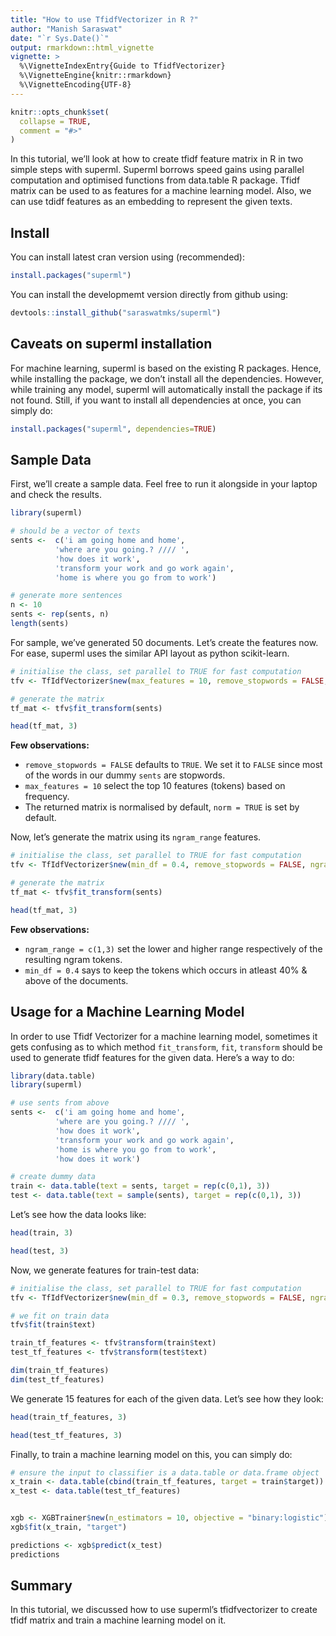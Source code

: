 ```yaml
---
title: "How to use TfidfVectorizer in R ?"
author: "Manish Saraswat"
date: "`r Sys.Date()`"
output: rmarkdown::html_vignette
vignette: >
  %\VignetteIndexEntry{Guide to TfidfVectorizer}
  %\VignetteEngine{knitr::rmarkdown}
  %\VignetteEncoding{UTF-8}
---
```


```r
knitr::opts_chunk$set(
  collapse = TRUE,
  comment = "#>"
)
```

In this tutorial, we'll look at how to create tfidf feature matrix in R in two simple steps with superml. Superml borrows speed gains using parallel computation and optimised functions from data.table R package. Tfidf matrix can be used to as features for a machine learning model. Also, we can use tdidf features as an embedding to represent the given texts.

## Install 

You can install latest cran version using (recommended):

```r
install.packages("superml")
```

You can install the developmemt version directly from github using:


```r
devtools::install_github("saraswatmks/superml")
```


## Caveats on superml installation

For machine learning, superml is based on the existing R packages. Hence, while installing the
package, we don't install all the dependencies. However, while training any model, superml will automatically install the package if its not found. Still, if you want to install all dependencies
at once, you can simply do:

```r
install.packages("superml", dependencies=TRUE)
```


## Sample Data

First, we'll create a sample data. Feel free to run it alongside in your laptop and check the results.

```r
library(superml)

# should be a vector of texts
sents <-  c('i am going home and home',
          'where are you going.? //// ',
          'how does it work',
          'transform your work and go work again',
          'home is where you go from to work')

# generate more sentences
n <- 10
sents <- rep(sents, n) 
length(sents)
```

For sample, we've generated 50 documents. Let's create the features now. For ease, superml uses the similar API
layout as python scikit-learn.

```r
# initialise the class, set parallel to TRUE for fast computation
tfv <- TfIdfVectorizer$new(max_features = 10, remove_stopwords = FALSE, parallel = FALSE)

# generate the matrix
tf_mat <- tfv$fit_transform(sents)

head(tf_mat, 3)

```

**Few observations:**

* `remove_stopwords = FALSE` defaults to `TRUE`. We set it to `FALSE` since most of the words in our dummy `sents` are stopwords. 
* `max_features = 10` select the top 10 features (tokens) based on frequency.
* The returned matrix is normalised by default, `norm = TRUE` is set by default.
 
 Now, let's generate the matrix using its `ngram_range` features.
 
```r
# initialise the class, set parallel to TRUE for fast computation
tfv <- TfIdfVectorizer$new(min_df = 0.4, remove_stopwords = FALSE, ngram_range = c(1, 3), parallel = FALSE)

# generate the matrix
tf_mat <- tfv$fit_transform(sents)

head(tf_mat, 3)

```
 
**Few observations:**

* `ngram_range = c(1,3)` set the lower and higher range respectively of the resulting ngram tokens.
* `min_df = 0.4` says to keep the tokens which occurs in atleast 40% & above of the documents.

## Usage for a Machine Learning Model

In order to use Tfidf Vectorizer for a machine learning model, sometimes it gets confusing as to which method `fit_transform`, `fit`, `transform` should be used to generate tfidf features for the given data. Here's a way to do:

```r

library(data.table)
library(superml)

# use sents from above
sents <-  c('i am going home and home',
          'where are you going.? //// ',
          'how does it work',
          'transform your work and go work again',
          'home is where you go from to work',
          'how does it work')

# create dummy data
train <- data.table(text = sents, target = rep(c(0,1), 3))
test <- data.table(text = sample(sents), target = rep(c(0,1), 3))
```

Let's see how the data looks like:

```r
head(train, 3)

```

```r
head(test, 3)
```

Now, we generate features for train-test data:

```r
# initialise the class, set parallel to TRUE for fast computation
tfv <- TfIdfVectorizer$new(min_df = 0.3, remove_stopwords = FALSE, ngram_range = c(1,3), parallel = FALSE)

# we fit on train data
tfv$fit(train$text)

train_tf_features <- tfv$transform(train$text)
test_tf_features <- tfv$transform(test$text)

dim(train_tf_features)
dim(test_tf_features)

```


We generate 15 features for each of the given data. Let's see how they look:

```r
head(train_tf_features, 3)
```

```r
head(test_tf_features, 3)
```


Finally, to train a machine learning model on this, you can simply do:

```r

# ensure the input to classifier is a data.table or data.frame object
x_train <- data.table(cbind(train_tf_features, target = train$target))
x_test <- data.table(test_tf_features)


xgb <- XGBTrainer$new(n_estimators = 10, objective = "binary:logistic")
xgb$fit(x_train, "target")

predictions <- xgb$predict(x_test)
predictions

```


## Summary

In this tutorial, we discussed how to use superml's tfidfvectorizer to create tfidf matrix and train a machine learning model on it.

